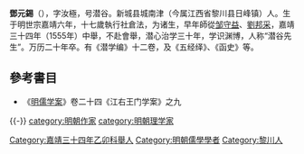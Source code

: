 '''鄧元錫'''（{{bd|1529年||1593年|catIdx=Deng}}），字汝極，号潜谷。新城县城南津（今属江西省黎川县日峰镇）人。生于明世宗嘉靖六年，十七歲執行社倉法，为诸生，早年師從[[邹守益|邹守益]]、[[劉邦采|劉邦采]]，嘉靖三十四年（1555年）中舉，不赴會舉，潜心治学三十年，学识渊博，人称“潜谷先生”。万历二十年卒。有《潜学编》十二卷，及《五经绎》、《函史》等。

==參考書目==
*《[[明儒学案|明儒学案]]》卷二十四《江右王门学案》之九

{{-}}
{{並稱|江右四君子|[[吳與弼|吳與弼]] - [[鄧元錫|鄧元錫]] - [[劉元卿|劉元卿]] - [[章潢|章　潢]]}}
{{规范控制}}
{{DEFAULTSORT:Deng邓}}
[[Category:嘉靖三十四年乙卯科舉人|Category:嘉靖三十四年乙卯科舉人]]
[[category:明朝作家|category:明朝作家]]
[[category:明朝理学家|category:明朝理学家]]
[[Category:明朝儒學學者|Category:明朝儒學學者]]
[[Category:黎川人|Category:黎川人]]